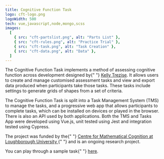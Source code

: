 ```yaml
---
title: Cognitive Function Task
logo: cft-logo.png
logoWidth: 500
tech: vue,javascript,node,mongo,scss
images:
  [
    { src: "cft-partslist.png", alt: "Parts List" },
    { src: "cft-rules.png", alt: "Practice Trial" },
    { src: "cft-task.png", alt: "Task Creation" },
    { src: "cft-data.png", alt: "Data" },
  ]
---
```


The Cognitive Function Task implements a method of assessing cognitive function across development designed by{" "} <a href="http://kellytrezise.com/" target="_blank">Kelly Trezise</a>. It allows users to create and manage customised assessment tasks and view and export data produced when participants take those tasks. These tasks include settings to generate grids of shapes from a set of criteria.

The Cognitive Function Task is split into a Task Management System (TMS) to manage the tasks, and a progressive web app that allows participants to complete tasks, which can be installed on devices or played in the browser. There is also an API used by both applications. Both the TMS and Tasks App were developed using Vue.js, unit tested using Jest and integration tested using Cypress.

The project was funded by the{" "} <a href="https://www.lboro.ac.uk/research/cmc/" target="_blank" > Centre for Mathematical Cognition at Loughborough University </a>{" "} and is an ongoing research project.

You can play through a sample task{" "} <a href="https://www.cognitivefunctiontask.com/#/?task=tv1_5" target="_blank" >here</a>.
